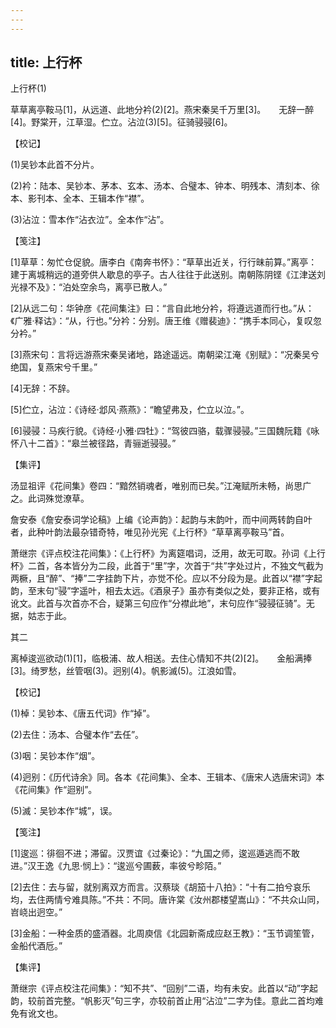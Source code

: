 ```yaml
---
---
---
```

title: 上行杯
---



上行杯(1)


草草离亭鞍马[1]，从远道、此地分衿(2)[2]。燕宋秦吴千万里[3]。　　无辞一醉[4]。野棠开，江草湿。伫立。沾泣(3)[5]。征骑骎骎[6]。





【校记】


(1)吴钞本此首不分片。

(2)衿：陆本、吴钞本、茅本、玄本、汤本、合璧本、钟本、明残本、清刻本、徐本、影刊本、全本、王辑本作“襟”。

(3)沾泣：雪本作“沾衣泣”。全本作“沾”。





【笺注】


[1]草草：匆忙仓促貌。唐李白《南奔书怀》：“草草出近关，行行昧前算。”离亭：建于离城稍远的道旁供人歇息的亭子。古人往往于此送别。南朝陈阴铿《江津送刘光禄不及》：“泊处空余鸟，离亭已散人。”

[2]从远二句：华钟彦《花间集注》曰：“言自此地分衿，将遵远道而行也。”从：《广雅·释诂》：“从，行也。”分衿：分别。唐王维《赠裴迪》：“携手本同心，复叹忽分衿。”

[3]燕宋句：言将远游燕宋秦吴诸地，路途遥远。南朝梁江淹《别赋》：“况秦吴兮绝国，复燕宋兮千里。”

[4]无辞：不辞。

[5]伫立，沾泣：《诗经·邶风·燕燕》：“瞻望弗及，伫立以泣。”。

[6]骎骎：马疾行貌。《诗经·小雅·四牡》：“驾彼四骆，载骤骎骎。”三国魏阮籍《咏怀八十二首》：“皋兰被径路，青骊逝骎骎。”





【集评】


汤显祖评《花间集》卷四：“黯然销魂者，唯别而已矣。”江淹赋所未畅，尚思广之。此词殊觉潦草。

詹安泰《詹安泰词学论稿》上编《论声韵》：起韵与末韵叶，而中间两转韵自叶者，此种叶韵法最杂错奇特，唯见孙光宪《上行杯》“草草离亭鞍马”首。

萧继宗《评点校注花间集》：《上行杯》为离筵唱词，泛用，故无可取。孙词《上行杯》二首，各本皆分为二段，此首于“里”字，次首于“共”字处过片，不独文气截为两橛，且“醉”、“捧”二字挂韵下片，亦觉不伦。应以不分段为是。此首以“襟”字起韵，至末句“骎”字遥叶，相去太远。《酒泉子》虽亦有类似之处，要非正格，或有讹文。此首与次首亦不合，疑第三句应作“分襟此地”，末句应作“骎骎征骑”。无据，姑志于此。





其二


离棹逡巡欲动(1)[1]，临极浦、故人相送。去住心情知不共(2)[2]。　　金船满捧[3]。绮罗愁，丝管咽(3)。迥别(4)。帆影滅(5)。江浪如雪。





【校记】


(1)棹：吴钞本、《唐五代词》作“掉”。

(2)去住：汤本、合璧本作“去任”。

(3)咽：吴钞本作“烟”。

(4)迥别：《历代诗余》同。各本《花间集》、全本、王辑本、《唐宋人选唐宋词》本《花间集》作“迴别”。

(5)滅：吴钞本作“城”，误。





【笺注】


[1]逡巡：徘徊不进；滞留。汉贾谊《过秦论》：“九国之师，逡巡遁逃而不敢进。”汉王逸《九思·悯上》：“逡巡兮圃薮，率彼兮畛陌。”

[2]去住：去与留，就别离双方而言。汉蔡琰《胡笳十八拍》：“十有二拍兮哀乐均，去住两情兮难具陈。”不共：不同。唐许棠《汝州郡楼望嵩山》：“不共众山同，岧峣出迥空。”

[3]金船：一种金质的盛酒器。北周庾信《北园新斋成应赵王教》：“玉节调笙管，金船代酒卮。”





【集评】


萧继宗《评点校注花间集》：“知不共”、“回别”二语，均有未安。此首以“动”字起韵，较前首完整。“帆影灭”句三字，亦较前首止用“沾泣”二字为佳。意此二首均难免有讹文也。